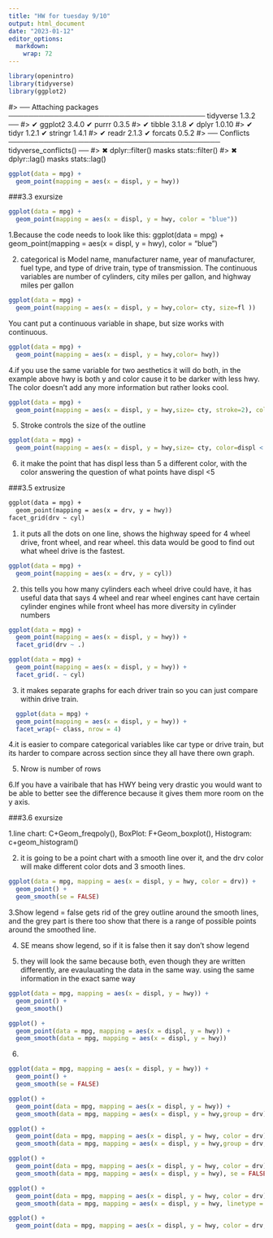 ```yaml
---
title: "HW for tuesday 9/10"
output: html_document
date: "2023-01-12"
editor_options: 
  markdown: 
    wrap: 72
---
```


```r
library(openintro)
library(tidyverse)
library(ggplot2)
```

#\> ── Attaching packages ───────────────────────────────────────
tidyverse 1.3.2 ── #\> ✔ ggplot2 3.4.0 ✔ purrr 0.3.5 #\> ✔ tibble 3.1.8
✔ dplyr 1.0.10 #\> ✔ tidyr 1.2.1 ✔ stringr 1.4.1 #\> ✔ readr 2.1.3 ✔
forcats 0.5.2 #\> ── Conflicts
────────────────────────────────────────── tidyverse_conflicts() ── #\>
✖ dplyr::filter() masks stats::filter() #\> ✖ dplyr::lag() masks
stats::lag()

```r
ggplot(data = mpg) +  
  geom_point(mapping = aes(x = displ, y = hwy))
```

###3.3 exursize

```r
ggplot(data = mpg) + 
  geom_point(mapping = aes(x = displ, y = hwy, color = "blue"))
```

1.Because the code needs to look like this: ggplot(data = mpg) +
geom_point(mapping = aes(x = displ, y = hwy), color = "blue")

2.  categorical is Model name, manufacturer name, year of manufacturer,
    fuel type, and type of drive train, type of transmission. The
    continuous variables are number of cylinders, city miles per gallon,
    and highway miles per gallon

```r
ggplot(data = mpg) +  
  geom_point(mapping = aes(x = displ, y = hwy,color= cty, size=fl ))
```

You cant put a continuous variable in shape, but size works with
continuous.

```R
ggplot(data = mpg) +  
  geom_point(mapping = aes(x = displ, y = hwy,color= hwy))
```

4.if you use the same variable for two aesthetics it will do both, in
the example above hwy is both y and color cause it to be darker with
less hwy. The color doesn't add any more information but rather looks
cool.

```r
ggplot(data = mpg) +  
  geom_point(mapping = aes(x = displ, y = hwy,size= cty, stroke=2), color="blue",shape=2)
```

5.  Stroke controls the size of the outline

```r
ggplot(data = mpg) +  
  geom_point(mapping = aes(x = displ, y = hwy,size= cty, color=displ < 5), shape=2)
```

6.  it make the point that has displ less than 5 a different color, with
    the color answering the question of what points have displ \<5

###3.5 extrusize

``` r3.5.1
ggplot(data = mpg) + 
  geom_point(mapping = aes(x = drv, y = hwy))
facet_grid(drv ~ cyl)
```

1.  it puts all the dots on one line, shows the highway speed for 4
    wheel drive, front wheel, and rear wheel. this data would be good to
    find out what wheel drive is the fastest.

```r
ggplot(data = mpg) + 
  geom_point(mapping = aes(x = drv, y = cyl))
```

2.  this tells you how many cylinders each wheel drive could have, it
    has useful data that says 4 wheel and rear wheel engines cant have
    certain cylinder engines while front wheel has more diversity in
    cylinder numbers

```r
ggplot(data = mpg) + 
  geom_point(mapping = aes(x = displ, y = hwy)) +
  facet_grid(drv ~ .)

ggplot(data = mpg) + 
  geom_point(mapping = aes(x = displ, y = hwy)) +
  facet_grid(. ~ cyl)
```

3.  it makes separate graphs for each driver train so you can just
    compare within drive train.

```r
  ggplot(data = mpg) + 
  geom_point(mapping = aes(x = displ, y = hwy)) + 
  facet_wrap(~ class, nrow = 4)
```

4.it is easier to compare categorical variables like car type or drive
train, but its harder to compare across section since they all have
there own graph.

5.  Nrow is number of rows

6.If you have a vairibale that has HWY being very drastic you would want
to be able to better see the difference because it gives them more room
on the y axis.

###3.6 exursize

1.line chart: C+Geom_freqpoly(), BoxPlot: F+Geom_boxplot(), Histogram:
c+geom_histogram()

2.  it is going to be a point chart with a smooth line over it, and the
    drv color will make different color dots and 3 smooth lines.

```r
ggplot(data = mpg, mapping = aes(x = displ, y = hwy, color = drv)) + 
  geom_point() + 
  geom_smooth(se = FALSE)
```

3.Show legend = false gets rid of the grey outline around the smooth
lines, and the grey part is there too show that there is a range of
possible points around the smoothed line.

4. SE means show legend, so if it is false then it say don't show legend

5. they will look the same because both, even though they are written differently, are evaulauating the data in the same way. using the same information in the exact same way

```r
ggplot(data = mpg, mapping = aes(x = displ, y = hwy)) + 
  geom_point() + 
  geom_smooth()

ggplot() + 
  geom_point(data = mpg, mapping = aes(x = displ, y = hwy)) + 
  geom_smooth(data = mpg, mapping = aes(x = displ, y = hwy))
```
6.
```r
ggplot(data = mpg, mapping = aes(x = displ, y = hwy)) + 
  geom_point() + 
  geom_smooth(se = FALSE)

ggplot() + 
  geom_point(data = mpg, mapping = aes(x = displ, y = hwy)) + 
  geom_smooth(data = mpg, mapping = aes(x = displ, y = hwy,group = drv), se = FALSE)

ggplot() + 
  geom_point(data = mpg, mapping = aes(x = displ, y = hwy, color = drv)) + 
  geom_smooth(data = mpg, mapping = aes(x = displ, y = hwy,group = drv, color = drv), se = FALSE)

ggplot() + 
  geom_point(data = mpg, mapping = aes(x = displ, y = hwy, color = drv)) + 
  geom_smooth(data = mpg, mapping = aes(x = displ, y = hwy), se = FALSE)

ggplot() + 
  geom_point(data = mpg, mapping = aes(x = displ, y = hwy, color = drv)) + 
  geom_smooth(data = mpg, mapping = aes(x = displ, y = hwy, linetype = drv), se = FALSE)

ggplot() + 
  geom_point(data = mpg, mapping = aes(x = displ, y = hwy, color = drv, alpha = hwy),)  




```
